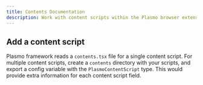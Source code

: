 ```yaml
---
title: Contents Documentation
description: Work with content scripts within the Plasmo browser extension framework.
---
```


## Add a content script

Plasmo framework reads a `contents.tsx` file for a single content script. For multiple content scripts, create a `contents` directory with your scripts, and export a config variable with the `PlasmoContentScript` type. This would provide extra information for each content script field.
